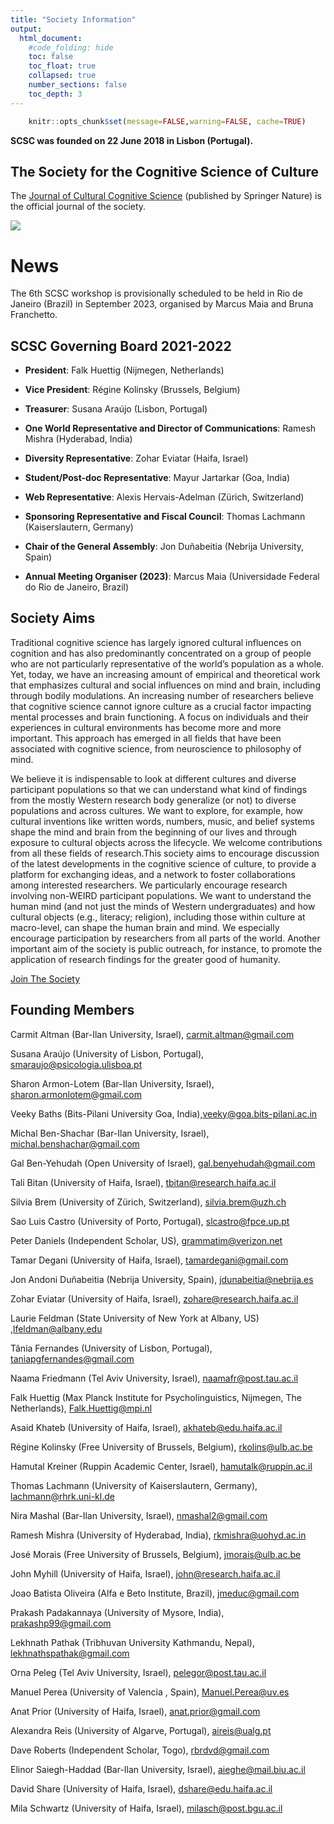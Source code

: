 ```yaml
---
title: "Society Information"
output:
  html_document:
    #code_folding: hide
    toc: false
    toc_float: true
    collapsed: true
    number_sections: false
    toc_depth: 3
---
```


```{=html}
<style>
  .nav-pills>li>a:hover, .nav-pills>li>a:focus, .nav-pills>li.active>a,     .nav-pills>li.active>a:hover, .nav-pills>li.active>a:focus{
     background-color: CadetBlue; 
     }
</style>
```
<!-- https://www.angularfix.com/2021/10/how-to-change-tabset-colors-without.html -->

```r
    knitr::opts_chunk$set(message=FALSE,warning=FALSE, cache=TRUE)
```

**SCSC was founded on 22 June 2018 in Lisbon (Portugal).**


<!-- | ![](images/SCSC_1-1024x768.jpg) | ![](images/SCSC_2.jpg) | ![](images/scripts.jpg){width="1024"} | -->
<!-- |---------------------------------|------------------------|---------------------------------------| -->
::: col-sm-6
# **The Society for the Cognitive Science of Culture**
The [Journal of Cultural Cognitive Science](https://www.springer.com/journal/41809) (published by Springer Nature) is the official journal of the society.

![](images/SCSC_1-1024x768.jpg)

:::

::: col-sm-6

#  {.tabset .tabset-fade .tabset-pills}

# News {.tabset .tabset-fade .tabset-pills}

The 6th SCSC workshop is provisionally scheduled to be held in Rio de Janeiro (Brazil) in September 2023, organised by Marcus Maia and Bruna Franchetto.

## SCSC Governing Board 2021-2022

-   **President**: Falk Huettig (Nijmegen, Netherlands)

-   **Vice President**: Régine Kolinsky (Brussels, Belgium)

-   **Treasurer**: Susana Araújo (Lisbon, Portugal)

-   **One World Representative and Director of Communications**: Ramesh Mishra (Hyderabad, India)

-   **Diversity Representative**: Zohar Eviatar (Haifa, Israel)

-   **Student/Post-doc Representative**: Mayur Jartarkar (Goa, India)

-   **Web Representative**: Alexis Hervais-Adelman (Zürich, Switzerland)

-   **Sponsoring Representative and Fiscal Council**: Thomas Lachmann (Kaiserslautern, Germany)

-   **Chair of the General Assembly**: Jon Duñabeitia (Nebrija University, Spain)

-   **Annual Meeting Organiser (2023)**: Marcus Maia (Universidade Federal do Rio de Janeiro, Brazil)

## Society Aims

Traditional cognitive science has largely ignored cultural influences on cognition and has also predominantly concentrated on a group of people who are not particularly representative of the world's population as a whole. Yet, today, we have an increasing amount of empirical and theoretical work that emphasizes cultural and social influences on mind and brain, including through bodily modulations. An increasing number of researchers believe that cognitive science cannot ignore culture as a crucial factor impacting mental processes and brain functioning. A focus on individuals and their experiences in cultural environments has become more and more important. This approach has emerged in all fields that have been associated with cognitive science, from neuroscience to philosophy of mind.

We believe it is indispensable to look at different cultures and diverse participant populations so that we can understand what kind of findings from the mostly Western research body generalize (or not) to diverse populations and across cultures. We want to explore, for example, how cultural inventions like written words, numbers, music, and belief systems shape the mind and brain from the beginning of our lives and through exposure to cultural objects across the lifecycle. We welcome contributions from all these fields of research.This society aims to encourage discussion of the latest developments in the cognitive science of culture, to provide a platform for exchanging ideas, and a network to foster collaborations among interested researchers. We particularly encourage research involving non-WEIRD participant populations. We want to understand the human mind (and not just the minds of Western undergraduates) and how cultural objects (e.g., literacy; religion), including those within culture at macro-level, can shape the human brain and mind. We especially encourage participation by researchers from all parts of the world. Another important aim of the society is public outreach, for instance, to promote the application of research findings for the greater good of humanity.

[Join The Society](Join.html)

## Founding Members

Carmit Altman (Bar-Ilan University, Israel), [carmit.altman\@gmail.com](mailto:carmit.altman@gmail.com){.email}

Susana Araújo (University of Lisbon, Portugal), [smaraujo\@psicologia.ulisboa.pt](mailto:smaraujo@psicologia.ulisboa.pt){.email}

Sharon Armon-Lotem (Bar-Ilan University, Israel), [sharon.armonlotem\@gmail.com](mailto:sharon.armonlotem@gmail.com){.email}

Veeky Baths (Bits-Pilani University Goa, India),[veeky\@goa.bits-pilani.ac.in](mailto:veeky@goa.bits-pilani.ac.in){.email}

Michal Ben-Shachar (Bar-Ilan University, Israel), [michal.benshachar\@gmail.com](mailto:michal.benshachar@gmail.com){.email}

Gal Ben-Yehudah (Open University of Israel), [gal.benyehudah\@gmail.com](mailto:gal.benyehudah@gmail.com){.email}

Tali Bitan (University of Haifa, Israel), [tbitan\@research.haifa.ac.il](mailto:tbitan@research.haifa.ac.il){.email}

Silvia Brem (University of Zürich, Switzerland), [silvia.brem\@uzh.ch](mailto:silvia.brem@uzh.ch){.email}

Sao Luis Castro (University of Porto, Portugal), [slcastro\@fpce.up.pt](mailto:slcastro@fpce.up.pt){.email}

Peter Daniels (Independent Scholar, US), [grammatim\@verizon.net](mailto:grammatim@verizon.net){.email}

Tamar Degani (University of Haifa, Israel), [tamardegani\@gmail.com](mailto:tamardegani@gmail.com){.email}

Jon Andoni Duñabeitia (Nebrija University, Spain), [jdunabeitia\@nebrija.es](mailto:jdunabeitia@nebrija.es){.email}

Zohar Eviatar (University of Haifa, Israel), [zohare\@research.haifa.ac.il](mailto:zohare@research.haifa.ac.il){.email}

Laurie Feldman (State University of New York at Albany, US) ,[lfeldman\@albany.edu](mailto:lfeldman@albany.edu){.email}

Tânia Fernandes (University of Lisbon, Portugal), [taniapgfernandes\@gmail.com](mailto:taniapgfernandes@gmail.com){.email}

Naama Friedmann (Tel Aviv University, Israel), [naamafr\@post.tau.ac.il](mailto:naamafr@post.tau.ac.il){.email}

Falk Huettig (Max Planck Institute for Psycholinguistics, Nijmegen, The Netherlands), [Falk.Huettig\@mpi.nl](mailto:Falk.Huettig@mpi.nl){.email}

Asaid Khateb (University of Haifa, Israel), [akhateb\@edu.haifa.ac.il](mailto:akhateb@edu.haifa.ac.il){.email}

Régine Kolinsky (Free University of Brussels, Belgium), [rkolins\@ulb.ac.be](mailto:rkolins@ulb.ac.be){.email}

Hamutal Kreiner (Ruppin Academic Center, Israel), [hamutalk\@ruppin.ac.il](mailto:hamutalk@ruppin.ac.il){.email}

Thomas Lachmann (University of Kaiserslautern, Germany), [lachmann\@rhrk.uni-kl.de](mailto:lachmann@rhrk.uni-kl.de){.email}

Nira Mashal (Bar-Ilan University, Israel), [nmashal2\@gmail.com](mailto:nmashal2@gmail.com){.email}

Ramesh Mishra (University of Hyderabad, India), [rkmishra\@uohyd.ac.in](mailto:rkmishra@uohyd.ac.in){.email}

José Morais (Free University of Brussels, Belgium), [jmorais\@ulb.ac.be](mailto:jmorais@ulb.ac.be){.email}

John Myhill (University of Haifa, Israel), [john\@research.haifa.ac.il](mailto:john@research.haifa.ac.il){.email}

Joao Batista Oliveira (Alfa e Beto Institute, Brazil), [jmeduc\@gmail.com](mailto:jmeduc@gmail.com){.email}

Prakash Padakannaya (University of Mysore, India), [prakashp99\@gmail.com](mailto:prakashp99@gmail.com){.email}

Lekhnath Pathak (Tribhuvan University Kathmandu, Nepal), [lekhnathspathak\@gmail.com](mailto:lekhnathspathak@gmail.com){.email}

Orna Peleg (Tel Aviv University, Israel), [pelegor\@post.tau.ac.il](mailto:pelegor@post.tau.ac.il){.email}

Manuel Perea (University of Valencia , Spain), [Manuel.Perea\@uv.es](mailto:Manuel.Perea@uv.es){.email}

Anat Prior (University of Haifa, Israel), [anat.prior\@gmail.com](mailto:anat.prior@gmail.com){.email}

Alexandra Reis (University of Algarve, Portugal), [aireis\@ualg.pt](mailto:aireis@ualg.pt){.email}

Dave Roberts (Independent Scholar, Togo), [rbrdvd\@gmail.com](mailto:rbrdvd@gmail.com){.email}

Elinor Saiegh-Haddad (Bar-Ilan University, Israel), [aieghe\@mail.biu.ac.il](mailto:aieghe@mail.biu.ac.il){.email}

David Share (University of Haifa, Israel), [dshare\@edu.haifa.ac.il](mailto:dshare@edu.haifa.ac.il){.email}

Mila Schwartz (University of Haifa, Israel), [milasch\@post.bgu.ac.il](mailto:milasch@post.bgu.ac.il){.email}

:::
